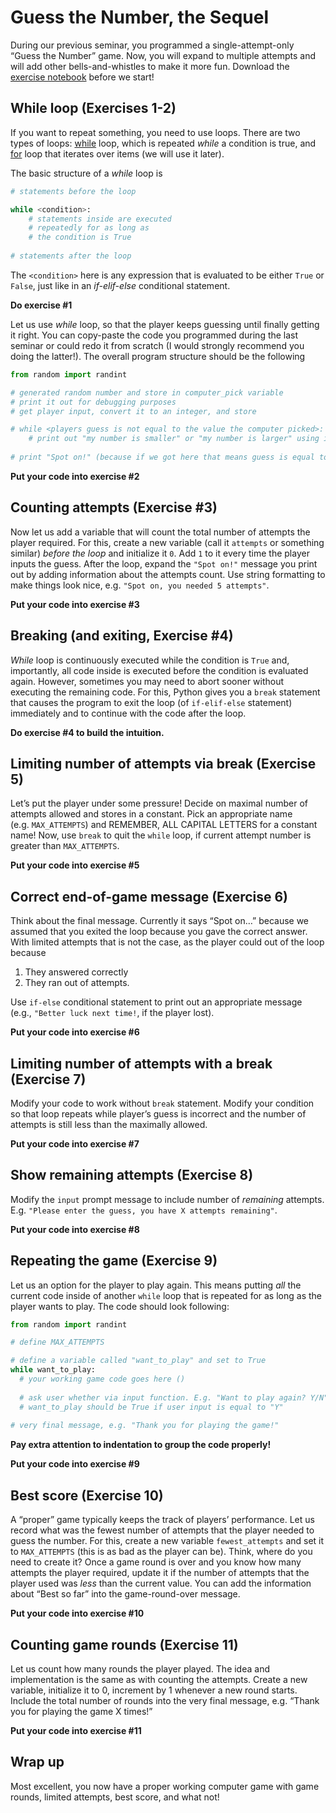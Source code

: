 # Guess the Number, the Sequel {#seminar03}

During our previous seminar, you programmed a single-attempt-only "Guess the Number" game. Now, you will expand to multiple attempts and will add other bells-and-whistles to make it more fun. Download the [exercise notebook](notebooks/Seminar 03. Guess the number, part 2.ipynb) before we start!

## While loop (Exercises 1-2) {#while-loop}
If you want to repeat something, you need to use loops. There are two types of loops: [while](https://wiki.python.org/moin/WhileLoop) loop, which is repeated _while_ a condition is true, and [for](https://wiki.python.org/moin/ForLoop) loop that iterates over items (we will use it later).

The basic structure of a _while_ loop is
```python
# statements before the loop

while <condition>:
    # statements inside are executed
    # repeatedly for as long as
    # the condition is True
    
# statements after the loop
```

The `<condition>` here is any expression that is evaluated to be either `True` or `False`, just like in an _if-elif-else_ conditional statement. 

**Do exercise #1**

Let us use _while_ loop, so that the player keeps guessing until finally getting it right. You can copy-paste the code you programmed during the last seminar or could redo it from scratch (I would strongly recommend you doing the latter!). The overall program structure should be the following
```python
from random import randint

# generated random number and store in computer_pick variable
# print it out for debugging purposes
# get player input, convert it to an integer, and store

# while <players guess is not equal to the value the computer picked>:
    # print out "my number is smaller" or "my number is larger" using if-else statement
    
# print "Spot on!" (because if we got here that means guess is equal to the computer's pick)
```

**Put your code into exercise #2**

## Counting attempts (Exercise #3)

Now let us add a variable that will count the total number of attempts the player required. For this, create a new variable (call it `attempts` or something similar) _before the loop_ and initialize it `0`. Add `1` to it every time the player inputs the guess. After the loop, expand the `"Spot on!"` message you print out by adding information about the attempts count. Use string formatting to make things look nice, e.g. `"Spot on, you needed 5 attempts"`.

**Put your code into exercise #3**

## Breaking (and exiting, Exercise #4)
_While_ loop is continuously executed while the condition is `True` and, importantly, all code inside is executed before the condition is evaluated again. However, sometimes you may need to abort sooner without executing the remaining code. For this, Python  gives you a `break` statement that causes the program to exit the loop (of `if-elif-else` statement) immediately and to continue with the code after the loop. 

**Do exercise #4 to build the intuition.**

## Limiting number of attempts via break (Exercise 5)
Let's put the player under some pressure! Decide on maximal number of attempts allowed and stores in a constant. Pick an appropriate name (e.g. `MAX_ATTEMPTS`) and REMEMBER, ALL CAPITAL LETTERS for a constant name! Now, use `break` to quit the `while` loop, if current attempt number is greater than `MAX_ATTEMPTS`.

**Put your code into exercise #5**

## Correct end-of-game message (Exercise 6)
Think about the final message. Currently it says "Spot on..." because we assumed that you exited the loop because you gave the correct answer. With limited attempts that is not the case, as the player could out of the loop because

1. They answered correctly
2. They ran out of attempts.

Use `if-else` conditional statement to print out an appropriate message (e.g., `"Better luck next time!`, if the player lost).

**Put your code into exercise #6**

## Limiting number of attempts with a break (Exercise 7)
Modify your code to work without `break` statement. Modify your condition so that loop repeats while player's guess is incorrect and the number of attempts is still less than the maximally allowed.

**Put your code into exercise #7**

## Show remaining attempts (Exercise 8)
Modify the `input` prompt message to include number of _remaining_ attempts. E.g. `"Please enter the guess, you have X attempts remaining"`.

**Put your code into exercise #8**

## Repeating the game (Exercise 9)
Let us an option for the player to play again. This means putting _all_ the current code inside of another `while` loop that is repeated for as long as the player wants to play. The code should look following:
```python
from random import randint

# define MAX_ATTEMPTS

# define a variable called "want_to_play" and set to True
while want_to_play:
  # your working game code goes here ()
  
  # ask user whether via input function. E.g. "Want to play again? Y/N"
  # want_to_play should be True if user input is equal to "Y"
  
# very final message, e.g. "Thank you for playing the game!"
```

**Pay extra attention to indentation to group the code properly!**

**Put your code into exercise #9**

## Best score (Exercise 10)
A "proper" game typically keeps the track of players' performance. Let us record what was the fewest number of attempts that the player needed to guess the number. For this, create a new variable `fewest_attempts` and set it to `MAX_ATTEMPTS` (this is as bad as the player can be). Think, where do you need to create it? Once a game round is over and you know how many attempts the player required, update it if the number of attempts that the player used was _less_ than the current value. You can add the information about "Best so far" into the game-round-over message.

**Put your code into exercise #10**

## Counting game rounds (Exercise 11)
Let us count how many rounds the player played. The idea and implementation is the same as with counting the attempts. Create a new variable, initialize it to 0, increment by 1 whenever a new round starts. Include the total number of rounds into the very final message, e.g. "Thank you for playing the game X times!"

**Put your code into exercise #11**

## Wrap up
Most excellent, you now have a proper working computer game with game rounds, limited attempts, best score, and what not! 

